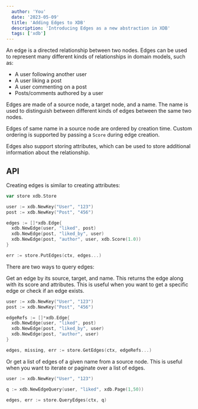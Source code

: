 ```yaml
---
  author: 'You'
  date: '2023-05-09'
  title: 'Adding Edges to XDB'
  description: 'Introducing Edges as a new abstraction in XDB'
  tags: ['xdb']
---
```


An edge is a directed relationship between two nodes. Edges can be used to represent many different kinds of relationships in domain models, such as:

- A user following another user
- A user liking a post
- A user commenting on a post
- Posts/comments authored by a user

Edges are made of a source node, a target node, and a name. The name is used to distinguish between different kinds of edges between the same two nodes.

Edges of same name in a source node are ordered by creation time. Custom ordering is supported by passing a `Score` during edge creation.

Edges also support storing attributes, which can be used to store additional information about the relationship.

## API

Creating edges is similar to creating attributes:

```go
var store xdb.Store

user := xdb.NewKey("User", "123")
post := xdb.NewKey("Post", "456")

edges := []*xdb.Edge{
  xdb.NewEdge(user, "liked", post)
  xdb.NewEdge(post, "liked_by", user)
  xdb.NewEdge(post, "author", user, xdb.Score(1.0))
}

err := store.PutEdges(ctx, edges...)
```

There are two ways to query edges:

Get an edge by its source, target, and name. This returns the edge along with its score and attributes. This is useful when you want to get a specific edge or check if an edge exists.

```go
user := xdb.NewKey("User", "123")
post := xdb.NewKey("Post", "456")

edgeRefs := []*xdb.Edge{
  xdb.NewEdge(user, "liked", post)
  xdb.NewEdge(post, "liked_by", user)
  xdb.NewEdge(post, "author", user)
}

edges, missing, err := store.GetEdges(ctx, edgeRefs...)
```

Or get a list of edges of a given name from a source node. This is useful when you want to iterate or paginate over a list of edges.

```go
user := xdb.NewKey("User", "123")

q := xdb.NewEdgeQuery(user, "liked", xdb.Page(1,50))

edges, err := store.QueryEdges(ctx, q)
```
